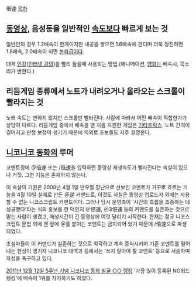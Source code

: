 倍速
[[목차]]

== [[동영상]], 음성등을 일반적인 [[속도]]보다 빠르게 보는 것 ==

일반인의 경우 1.2배속이 한계이지만 내공을 쌓으면 1.6배속에 견디며 더욱 정진하면 1.8배속, 2.0배속이 되면 [[본좌]]급이다.

대개 [[인강]]([[인터넷 강의]])을 빨리 들을때 사용되는 방법.(애니메이션, [[영화]]는 배속시, 목소리가 변한다.)

== 리듬게임 종류에서 노트가 내려오거나 올라오는 스크롤이 빨라지는 것 ==
노래 속도는 변하지 않지만 스크롤만 빨라진다. 사람에 따라서 어떤 배속이 적합한가가 상당히 다르다. 리듬게임 중에서 배속을 맨 처음 지원한 게임은 [[기타프릭스]]. 노트 간격이 길어지고 판정 보정이 생기기 때문에 의외로 초보들도 자주 설정한다.

== [[니코니코 동화]]의 루머 ==
코멘트창에 ＠倍速 또는 /倍速을 입력하면 동영상 재생속도가 빨라진다는 속설이 있으나 거짓. 그런 기능은 존재하지 않는다. 

이 속설의 기원은 2008년 4월 1일 만우절 장난으로 선보인 코멘트가 거꾸로 흐르는 기능을 4월 10일 실제로 만든 ＠逆 커맨드로, 이것도 사실은 동영상 업로드자 외에는 사용할 수 없는 니코스크립트 커맨드이다. 그러나 당시 운영측이 '시간의 흐름을 조종하는 데 성공했다'라는 식의 홍보를 한 덕인지 ＠倍速, ＠3倍速 등의 커맨드를 실존하는 것으로 믿는 사람이 생겼고, 재생시간이 긴 동영상에 여럿 달리기 시작한다. 현재는 정규 니코스크립트 문법 외에 맨 앞에 ＠를 붙이는 코멘트는 금지되어 있기 때문에 /倍速으로 파생되었다.

초심자들이 이 커맨드가 실존하는 것으로 착각하고 계속 증식시키며 기존 코멘트를 밀어내는 현상이 생기자 니코니코 대백과 등에서는 '쓰지 말아야 할 코멘트' 등으로 서술하며 자성을 촉구하고 있다.

[http://info.nicovideo.jp/5_ranking/ 2011년 12월 12일 5주년 기념 니코니코 동화 발굴 ○○ 랭킹] '가장 많이 등록된 NG워드 랭킹'에 배속이 1위를 차지하기도 하였다.
